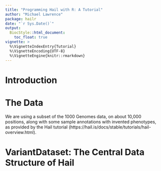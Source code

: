 ```yaml
---
title: "Programming Hail with R: A Tutorial"
author: "Michael Lawrence"
package: hailr
date: "`r Sys.Date()`"
output:
  BiocStyle::html_document:
    toc_float: true
vignette: >
  %\VignetteIndexEntry{Tutorial}
  %\VignetteEncoding{UTF-8}
  %\VignetteEngine{knitr::rmarkdown}
---
```


# Introduction

# The Data

We are using a subset of the 1000 Genomes data, on about 10,000
positions, along with some sample annotations with invented
phenotypes, as provided by the Hail tutorial
(https://hail.is/docs/stable/tutorials/hail-overview.html).

# VariantDataset: The Central Data Structure of Hail

